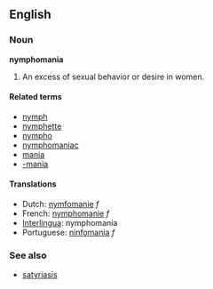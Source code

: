 ==English==

===Noun===
'''nymphomania'''

# An excess of sexual behavior or desire in women.

====Related terms====
*[[nymph]]
*[[nymphette]]
*[[nympho]]
*[[nymphomaniac]]
*[[mania]]
*[[-mania]]

====Translations====
*Dutch: [[nymfomanie]] ''f''
*French: [[nymphomanie]] ''f''
*[[Interlingua]]: nymphomania
*Portuguese: [[ninfomania]] ''f''

===See also===
* [[satyriasis]]